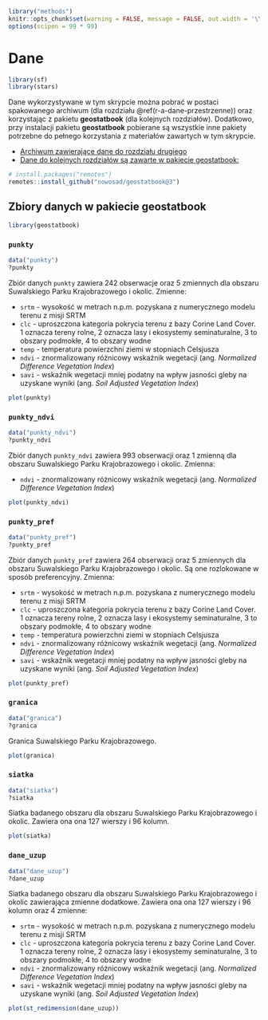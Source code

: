 ```r
library("methods")
knitr::opts_chunk$set(warning = FALSE, message = FALSE, out.width = '\\textwidth')
options(scipen = 99 * 99)

```
# Dane {#dane-app}

```r
library(sf)
library(stars)
```

Dane wykorzystywane w tym skrypcie można pobrać w postaci spakowanego archiwum (dla rozdziału \@ref(r-a-dane-przestrzenne)) oraz korzystając z pakietu **geostatbook** (dla kolejnych rozdziałów). 
Dodatkowo, przy instalacji pakietu **geostatbook** pobierane są wszystkie inne pakiety potrzebne do pełnego korzystania z materiałów zawartych w tym skrypcie.

- [Archiwum zawierające dane do rozdziału drugiego](https://github.com/Nowosad/geostat_book/blob/master/dane3.zip?raw=true)
- [Dane do kolejnych rozdziałów są zawarte w pakiecie geostatbook:](https://github.com/Nowosad/geostatbook)

```r
# install.packages("remotes")
remotes::install_github("nowosad/geostatbook@3")
```

## Zbiory danych w pakiecie **geostatbook**

```r
library(geostatbook)
```

### `punkty`

```r
data("punkty")
?punkty
```

Zbiór danych `punkty` zawiera 242 obserwacje oraz 5 zmiennych dla obszaru Suwalskiego Parku Krajobrazowego i okolic.
Zmienne:

- `srtm` - wysokość w metrach n.p.m. pozyskana z numerycznego modelu terenu z misji SRTM
- `clc` - uproszczona kategoria pokrycia terenu z bazy Corine Land Cover. 
1 oznacza tereny rolne, 2 oznacza lasy i ekosystemy seminaturalne, 3 to obszary podmokłe, 4 to obszary wodne
- `temp` - temperatura powierzchni ziemi w stopniach Celsjusza 
- `ndvi` - znormalizowany różnicowy wskaźnik wegetacji (ang. *Normalized Difference Vegetation Index*)
- `savi` - wskaźnik wegetacji mniej podatny na wpływ jasności gleby na uzyskane wyniki (ang. *Soil Adjusted Vegetation Index*)

```r
plot(punkty)
```

### `punkty_ndvi`

```r
data("punkty_ndvi")
?punkty_ndvi
```

Zbiór danych `punkty_ndvi` zawiera 993 obserwacji oraz 1 zmienną dla obszaru Suwalskiego Parku Krajobrazowego i okolic.
Zmienna:

- `ndvi` - znormalizowany różnicowy wskaźnik wegetacji (ang. *Normalized Difference Vegetation Index*)

```r
plot(punkty_ndvi)
```

### `punkty_pref`

```r
data("punkty_pref")
?punkty_pref
```

Zbiór danych `punkty_pref` zawiera 264 obserwacji oraz 5 zmiennych dla obszaru Suwalskiego Parku Krajobrazowego i okolic.
Są one rozlokowane w sposób preferencyjny.
Zmienna:

- `srtm` - wysokość w metrach n.p.m. pozyskana z numerycznego modelu terenu z misji SRTM
- `clc` - uproszczona kategoria pokrycia terenu z bazy Corine Land Cover. 
1 oznacza tereny rolne, 2 oznacza lasy i ekosystemy seminaturalne, 3 to obszary podmokłe, 4 to obszary wodne
- `temp` - temperatura powierzchni ziemi w stopniach Celsjusza 
- `ndvi` - znormalizowany różnicowy wskaźnik wegetacji (ang. *Normalized Difference Vegetation Index*)
- `savi` - wskaźnik wegetacji mniej podatny na wpływ jasności gleby na uzyskane wyniki (ang. *Soil Adjusted Vegetation Index*)

```r
plot(punkty_pref)
```

### `granica`

```r
data("granica")
?granica
```

Granica Suwalskiego Parku Krajobrazowego.

```r
plot(granica)
```

### `siatka`

```r
data("siatka")
?siatka
```

Siatka badanego obszaru dla obszaru Suwalskiego Parku Krajobrazowego i okolic.
Zawiera ona ona 127 wierszy i 96 kolumn.

```r
plot(siatka)
```

### `dane_uzup`

```r
data("dane_uzup")
?dane_uzup
```

Siatka badanego obszaru dla obszaru Suwalskiego Parku Krajobrazowego i okolic zawierająca zmienne dodatkowe.
Zawiera ona ona 127 wierszy i 96 kolumn oraz 4 zmienne:

- `srtm` - wysokość w metrach n.p.m. pozyskana z numerycznego modelu terenu z misji SRTM
- `clc` - uproszczona kategoria pokrycia terenu z bazy Corine Land Cover. 
1 oznacza tereny rolne, 2 oznacza lasy i ekosystemy seminaturalne, 3 to obszary podmokłe, 4 to obszary wodne
- `ndvi` - znormalizowany różnicowy wskaźnik wegetacji (ang. *Normalized Difference  Vegetation Index*)
- `savi` - wskaźnik wegetacji mniej podatny na wpływ jasności gleby na uzyskane wyniki (ang. *Soil Adjusted Vegetation Index*)

```r
plot(st_redimension(dane_uzup))
```

